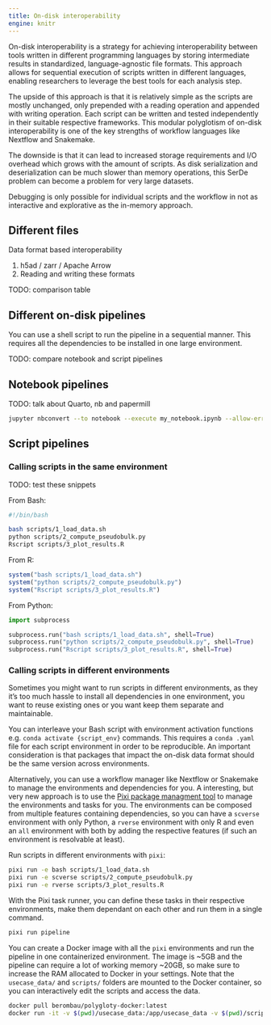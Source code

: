 ```yaml
---
title: On-disk interoperability
engine: knitr
---
```


On-disk interoperability is a strategy for achieving interoperability between tools written in different programming languages by storing intermediate results in standardized, language-agnostic file formats. This approach allows for sequential execution of scripts written in different languages, enabling researchers to leverage the best tools for each analysis step.

The upside of this approach is that it is relatively simple as the scripts are mostly unchanged, only prepended with a reading operation and appended with writing operation. Each script can be written and tested independently in their suitable respective frameworks. This modular polyglotism of on-disk interoperability is one of the key strengths of workflow languages like Nextflow and Snakemake.

The downside is that it can lead to increased storage requirements and I/O overhead which grows with the amount of scripts. As disk serialization and deserialization can be much slower than memory operations, this SerDe problem can become a problem for very large datasets.

Debugging is only possible for individual scripts and the workflow in not as interactive and explorative as the in-memory approach.

## Different files 

Data format based interoperability

1. h5ad / zarr / Apache Arrow
2. Reading and writing these formats

TODO: comparison table

## Different on-disk pipelines

You can use a shell script to run the pipeline in a sequential manner. This requires all the dependencies to be installed in one large environment.

TODO: compare notebook and script pipelines

## Notebook pipelines

TODO: talk about Quarto, nb and papermill

```bash
jupyter nbconvert --to notebook --execute my_notebook.ipynb --allow-errors --output-dir outputs/
```

## Script pipelines

### Calling scripts in the same environment

TODO: test these snippets

From Bash:
```bash
#!/bin/bash

bash scripts/1_load_data.sh
python scripts/2_compute_pseudobulk.py
Rscript scripts/3_plot_results.R
```

From R:
```r
system("bash scripts/1_load_data.sh")
system("python scripts/2_compute_pseudobulk.py")
system("Rscript scripts/3_plot_results.R")
```

From Python:
```python
import subprocess

subprocess.run("bash scripts/1_load_data.sh", shell=True)
subprocess.run("python scripts/2_compute_pseudobulk.py", shell=True)
subprocess.run("Rscript scripts/3_plot_results.R", shell=True)
```

### Calling scripts in different environments

Sometimes you might want to run scripts in different environments, as they it's too much hassle to install all dependencies in one environment, you want to reuse existing ones or you want keep them separate and maintainable.

You can interleave your Bash script with environment activation functions e.g. `conda activate {script_env}` commands. This requires a `conda .yaml` file for each script environment in order to be reproducible. An important consideration is that packages that impact the on-disk data format should be the same version across environments.

Alternatively, you can use a workflow manager like Nextflow or Snakemake to manage the environments and dependencies for you. A interesting, but very new approach is to use the [Pixi package managment tool](https://pixi.sh/latest/) to manage the environments and tasks for you. The environments can be composed from multiple features containing dependencies, so you can have a `scverse` environment with only Python, a `rverse` environment with only R and even an `all` environment with both by adding the respective features (if such an environment is resolvable at least).

Run scripts in different environments with `pixi`:
```bash
pixi run -e bash scripts/1_load_data.sh
pixi run -e scverse scripts/2_compute_pseudobulk.py
pixi run -e rverse scripts/3_plot_results.R
```

With the Pixi task runner, you can define these tasks in their respective environments, make them dependant on each other and run them in a single command.

```bash
pixi run pipeline
```

You can create a Docker image with all the `pixi` environments and run the pipeline in one containerized environment. The image is ~5GB and the pipeline can require a lot of working memory ~20GB, so make sure to increase the RAM allocated to Docker in your settings. Note that the `usecase_data/` and `scripts/` folders are mounted to the Docker container, so you can interactively edit the scripts and access the data.

```bash
docker pull berombau/polygloty-docker:latest
docker run -it -v $(pwd)/usecase_data:/app/usecase_data -v $(pwd)/scripts:/app/scripts berombau/polygloty-docker:latest pixi run pipeline
```